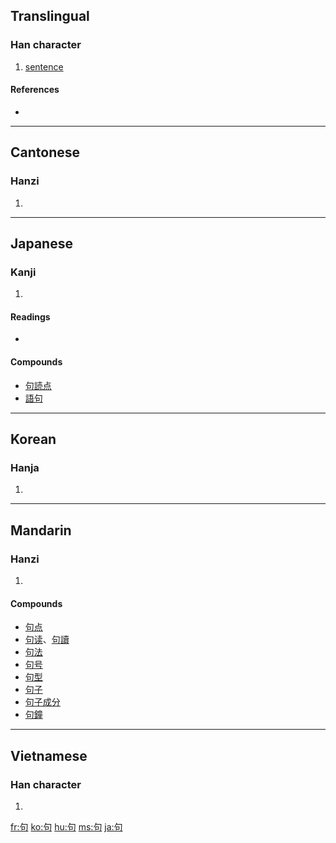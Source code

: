 ==Translingual==

===Han character===
{{Han char|rn=30|rad=口|as=02|sn=5|four=2762<sub>0</sub>|canj=心口 (PR)}}

# [[sentence]]

====References====
* {{Han ref|kx=0171.110|dkj=03234|dj=0382.010|hdz=10571.030|uh=53E5|ud=21477|bh=A579|bd=42361}}

----

==Cantonese==

===Hanzi===
{{yue-hanzi|jyut=|y=geui3}}

# {{defn|Cantonese}}

----

==Japanese==

===Kanji===
{{ja-kanji|grade=5|rs=口02}}

# {{defn|Japanese}}

====Readings====
* {{ja-readings|on=[[く]] (ku), [[こう]] (kō)|kun=}}

====Compounds====
* [[句読点]]
* [[語句]]

----

==Korean==

===Hanja===
{{ko-hanja|hangeul=[[구]], [[귀]]|rv=gu, gwi|mr=ku, kwi}}

# {{defn|Korean}}

----

==Mandarin==

===Hanzi===
{{cmn-hanzi|pin=[[jù]] ([[ju4]])|wg=chü<sup>4</sup>}}

# {{defn|Mandarin}}

====Compounds====
* [[句点]]
* [[句读]]、[[句讀]]
* [[句法]]
* [[句号]]
* [[句型]]
* [[句子]]
* [[句子成分]]
* [[句鐘]]

----

==Vietnamese==

===Han character===
{{vi-hantu|câu}}

# {{defn|Vietnamese}}

[[fr:句]]
[[ko:句]]
[[hu:句]]
[[ms:句]]
[[ja:句]]